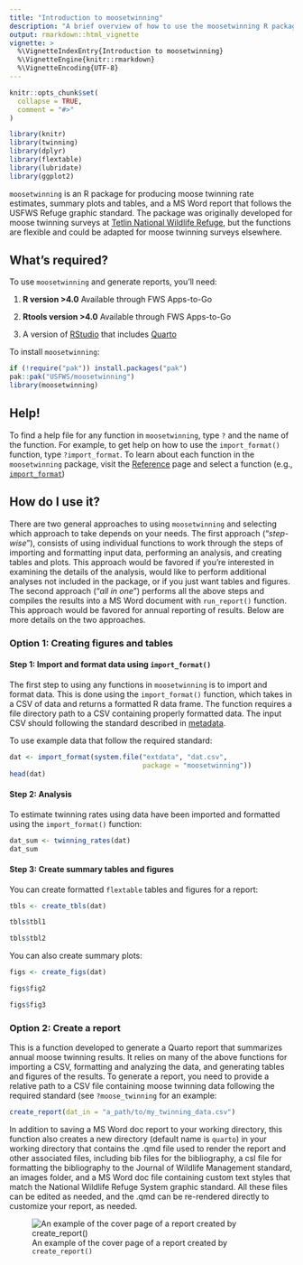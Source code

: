 ```yaml
---
title: "Introduction to moosetwinning"
description: "A brief overview of how to use the moosetwinning R package"
output: rmarkdown::html_vignette
vignette: >
  %\VignetteIndexEntry{Introduction to moosetwinning}
  %\VignetteEngine{knitr::rmarkdown}
  %\VignetteEncoding{UTF-8}
---
```


```r
knitr::opts_chunk$set(
  collapse = TRUE,
  comment = "#>"
)
```

```r
library(knitr)
library(twinning)
library(dplyr)
library(flextable)
library(lubridate)
library(ggplot2)
```


`moosetwinning` is an R package for producing moose twinning rate estimates, summary plots and tables, and a MS Word report that follows the USFWS Refuge graphic standard. The package was originally developed for moose twinning surveys at [Tetlin National Wildlife Refuge](https://iris.fws.gov/APPS/ServCat/Reference/Profile/145850), but the functions are flexible and could be adapted for moose twinning surveys elsewhere. 


## What's required?

To use `moosetwinning` and generate reports, you’ll need:

1.  **R version \>4.0** Available through FWS Apps-to-Go

2.  **Rtools version \>4.0** Available through FWS Apps-to-Go

3. A version of [RStudio](https://posit.co/download/rstudio-desktop/) that includes [Quarto](https://quarto.org/)

To install `moosetwinning`:  

``` r
if (!require("pak")) install.packages("pak")  
pak::pak("USFWS/moosetwinning")  
library(moosetwinning)
```


## Help!

To find a help file for any function in `moosetwinning`, type `?` and the name of the function. For example, to get help on how to use the `import_format()` function, type `?import_format`. To learn about each function in the `moosetwinning` package, visit the [Reference](https://usfws.github.io/moosetwinning/reference/index.html) page and select a function (e.g., [`import_format`](https://usfws.github.io/moosetwinning/reference/import_format.html))

## How do I use it?  

There are two general approaches to using `moosetwinning` and selecting which approach to take depends on your needs. The first approach ("*step-wise*"), consists of using individual functions to work through the steps of importing and formatting input data, performing an analysis, and creating tables and plots. This approach would be favored if you're interested in examining the details of the analysis, would like to perform additional analyses not included in the package, or if you just want tables and figures. The second approach ("*all in one*") performs all the above steps and compiles the results into a MS Word document with `run_report()` function. This approach would be favored for annual reporting of results. Below are more details on the two approaches.


### Option 1: Creating figures and tables

#### Step 1: Import and format data using `import_format()`

The first step to using any functions in `moosetwinning` is to import and format data. This is done using the `import_format()` function, which takes in a CSV of data and returns a formatted R data frame. The function requires a file directory path to a CSV containing properly formatted data. The input CSV should following the standard described in [metadata](https://iris.fws.gov/APPS/ServCat/Reference/Profile/179584).

To use example data that follow the required standard:

``` r
dat <- import_format(system.file("extdata", "dat.csv", 
                                 package = "moosetwinning"))
head(dat)
```


#### Step 2: Analysis

To estimate twinning rates using data have been imported and formatted using the `import_format()` function:

``` r
dat_sum <- twinning_rates(dat)
dat_sum
```


#### Step 3: Create summary tables and figures

You can create formatted `flextable` tables and figures for a report:

``` r
tbls <- create_tbls(dat)
```

``` r
tbls$tbl1
```

``` r
tbls$tbl2
```

You can also create summary plots:

``` r
figs <- create_figs(dat)
```

``` r
figs$fig2
```

``` r
figs$fig3
```


### Option 2: Create a report

This is a function developed to generate a Quarto report that summarizes annual moose twinning results. It relies on many of the above functions for importing a CSV, formatting and analyzing the data, and generating tables and figures of the results. To generate a report, you need to provide a relative path to a CSV file containing moose twinning data following the required standard (see `?moose_twinning` for an example:

```r
create_report(dat_in = "a_path/to/my_twinning_data.csv")
```

In addition to saving a MS Word doc report to your working directory, this function also creates a new directory (default name is `quarto`) in your working directory that contains the .qmd file used to render the report and other associated files, including bib files for the bibliography, a csl file for formatting the bibliography to the Journal of Wildlife Management standard, an images folder, and a MS Word doc file containing custom text styles that match the National Wildlife Refuge System graphic standard. All these files can be edited as needed, and the .qmd can be re-rendered directly to customize your report, as needed.

![An example of the cover page of a report created by `create_report()`](./images/report.png){fig-alt="The cover page of an example report created from the create_report function."}
